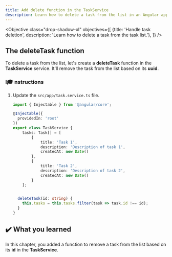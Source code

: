 ```yaml
---
title: Add delete function in the TaskService
description: Learn how to delete a task from the list in an Angular application.
---
```



<Objective class="drop-shadow-xl" objectives={[
{title: 'Handle task deletion', description: 'Learn how to delete a task from the task list.'},
]} />

## The deleteTask function

To delete a task from the list, let's create a **deleteTask** function in the **TaskService** service.
It'll remove the task from the list based on its **uuid**.

### I🎓 nstructions

<Steps>

1. Update the `src/app/task.service.ts` file.

   ```typescript ins={"Add the deleteTask function": 20-23}
   import { Injectable } from '@angular/core';

   @Injectable({
     providedIn: 'root'
   })
   export class TaskService {
       tasks: Task[] = [
           {
               title: 'Task 1',
               description: 'Description of task 1',
               createdAt: new Date()
           },
           {
               title: 'Task 2',
               description: 'Description of task 2',
               createdAt: new Date()
           }
       ];


     deleteTask(id: string) {
       this.tasks = this.tasks.filter(task => task.id !== id);
     }
   }
   ```

</Steps>

## ✔️ What you learned

In this chapter, you added a function to remove a task from the list based on its **id** in the **TaskService**.

